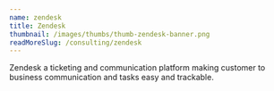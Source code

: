 ```yaml
---
name: zendesk
title: Zendesk
thumbnail: /images/thumbs/thumb-zendesk-banner.png
readMoreSlug: /consulting/zendesk
---
```


Zendesk a ticketing and communication platform making customer to business communication and tasks easy and trackable.